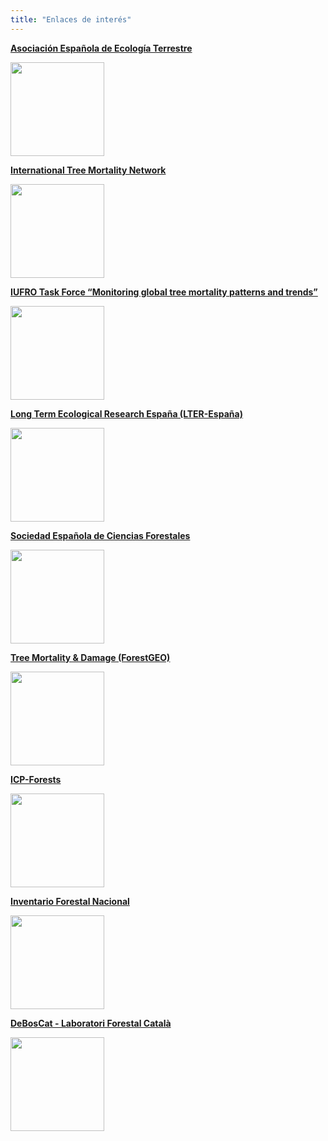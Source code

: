 ```yaml
---
title: "Enlaces de interés"
---
```


::: {layout-ncol=2 layout-valign="center"}

**[Asociación Española de Ecología Terrestre](https://www.aeet.org/es/gruposdetrabajo/redec.html)**  

![](/images/logos_otros/logo_aeet.png){fig-align="right" width=150}

**[International Tree Mortality Network](https://www.tree-mortality.net/)**  

![](images/logos_otros/logo_itmn.png){fig-align="right" width=150}

**[IUFRO Task Force "Monitoring global tree mortality patterns and trends"](https://www.iufro.org/science/task-forces/tree-mortality-patterns/)**  

![](images/logos_otros/logo_iufro.jpg){fig-align="right" width=150}

**[Long Term Ecological Research España (LTER-España)](https://lter-spain.csic.es/)**  

![](images/logos_otros/logo_lterspain.png){fig-align="right" width=150}

**[Sociedad Española de Ciencias Forestales](https://secforestales.org/grupos/inventario-y-teledeteccion-forestal-0)**  

![](images/logos_otros/logo_secforestales.png){fig-align="right" width=150}

**[Tree Mortality & Damage (ForestGEO)](https://forestgeo.si.edu/protocols/tree-mortality-damage-protocol)**  

![](images/logos_otros/logo_forestgeo.png){fig-align="right" width=150}

**[ICP-Forests](http://icp-forests.net/)**  

![](images/logos_otros/logo_icpforest.jpg){fig-align="right" width=150}

**[Inventario Forestal Nacional](https://www.miteco.gob.es/es/biodiversidad/temas/inventarios-nacionales/inventario-forestal-nacional.html)**  

![](images/logos_otros/logo_ifn.jpeg){fig-align="right" width=150}

**[DeBosCat - Laboratori Forestal Català](https://laboratoriforestal.creaf.cat/deboscat_app/)**  

![](images/logos_otros/logo_deboscat.png){fig-align="right" width=150}

:::
